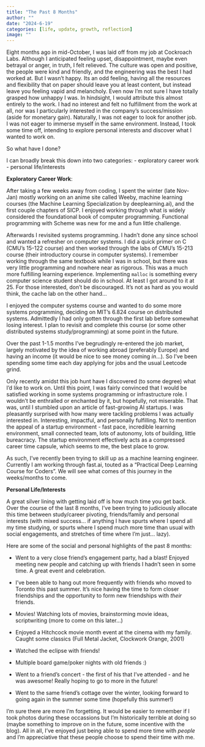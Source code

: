 ```yaml
---
title: "The Past 8 Months" 
author: "" 
date: "2024-6-19" 
categories: [life, update, growth, reflection] 
image: ""
---
```


Eight months ago in mid-October, I was laid off from my job at Cockroach Labs.
Although I anticipated feeling upset, disappointment, maybe even betrayal or
anger, in truth, I felt relieved. The culture was open and positive, the people
were kind and friendly, and the engineering was the best I had worked at. But I
wasn't happy. Its an odd feeling, having all the resources and flexibility that
on paper should leave you at least content, but instead leave you feeling vapid
and melancholy.  Even now I'm not sure I have totally grasped how unhappy I was.
In hindsight, I would attribute this almost entirely to the work. I had no
interest and felt no fulfillment from the work at all, nor was I particularly
interested in the company's success/mission (aside for monetary gain).
Naturally, I was not eager to look for another job. I was not eager to immerse
myself in the same environment. Instead, I took some time off, intending to 
explore personal interests and discover what I wanted to work on.

So what have I done?

I can broadly break this down into two categories:
- exploratory career work
- personal life/interests 


**Exploratory Career Work**:

After taking a few weeks away from coding, I spent the winter (late Nov-Jan)
mostly working on an anime site called Weeby, machine learning courses (the
Machine Learning Specialization by deeplearning.ai), and the first couple
chapters of SICP. I enjoyed working through what is widely considered the
foundational book of computer programming. Functional programming with Scheme
was new for me and a fun little challenge.

Afterwards I revisited systems programming. I hadn't done any since school and
wanted a refresher on computer systems. I did a quick primer on C (CMU's 15-122
course) and then worked through the labs of CMU's 15-213 course (their introductory
course in computer systems). I remember working through the same textbook while I
was in school, but there was very little programming and nowhere near as
rigorous. This was a much more fulfilling learning experience. Implementing
`malloc` is something every computer science student should do in school. At least
I got around to it at 25. For those interested, don't be discouraged. It's
not as hard as you would think, the cache lab on the other hand...

I enjoyed the computer systems course and wanted to do some more systems
programming, deciding on MIT's 6.824 course on distributed systems. Admittedly I
had only gotten through the first lab before somewhat losing interest. I plan to
revisit and complete this course (or some other distributed systems
study/programming) at some point in the future.

Over the past 1-1.5 months I've begrudingly re-entered the job market, largely
motivated by the idea of working abroad (preferably Europe) and having an income
(it would be nice to see money coming *in*...). So I've been spending some time
each day applying for jobs and the usual Leetcode grind.

Only recently amidst this job hunt have I discovered (to some degree) what I'd
like to work on. Until this point, I was fairly convinced that I would be
satisfied working in some systems programming or infrastructure role. I wouldn't
be enthralled or enchanted by it, but hopefully, not miserable. That was, until 
I stumbled upon an article of fast-growing AI startups. I was pleasantly 
surprised with how many were tackling problems I was actually interested in. 
Interesting, impactful, and personally fulfilling. Not to mention the appeal of 
a startup environment - fast pace, incredible learning environment, small 
connected team, lots of autonomy, lots of building, little bureacracy. 
The startup environment effectively acts as a compressed career time capsule, 
which seems to me, the best place to grow. 

As such, I've recently been trying to skill up as a machine learning engineer.
Currently I am working through fast.ai, touted as a "Practical Deep Learning
Course for Coders". We will see what comes of this journey in the weeks/months
to come. 


**Personal Life/Interests**

A great silver lining with getting laid off is how much time you get back. Over
the course of the last 8 months, I've been trying to judiciously allocate this
time between study/career pivoting, friends/family and personal interests (with 
mixed success... if anything I have spurts where I spend all my time studying, or
spurts where I spend much more time than usual with social engagements, and
stretches of time where I'm just... lazy).

Here are some of the social and personal highlights of the past 8 months:

- Went to a very close friend's engagement party, had a blast! Enjoyed meeting
  new people and catching up with friends I hadn't seen in some time. A great
event and celebration.

- I've been able to hang out more frequently with friends who moved to Toronto 
this past summer. It's nice having the time to form closer friendships and the
opportunity to form new friendships with *their* friends. 

- Movies! Watching lots of movies, brainstorming movie ideas, scriptwriting
  (more to come on this later...) 

- Enjoyed a Hitchcock movie month event at the cinema with my family.  Caught
  some classics (Full Metal Jacket, Clockwork Orange, 2001)

- Watched the eclipse with friends!

- Multiple board game/poker nights with old friends :)

- Went to a friend's concert - the first of his that I've attended - and he was
  awesome! Really hoping to go to more in the future!

- Went to the same friend's cottage over the winter, looking forward to going
  again in the summer some time (hopefully this summer!) 

I'm sure there are more I'm forgetting. It would be easier to remember if I took
photos during these occassions but I'm historically terrible at doing so (maybe
something to improve on in the future, some incentive with the blog). All in
all, I've enjoyed just being able to spend more time with *people* and I'm
appreciative that these people choose to spend their time with me. 
